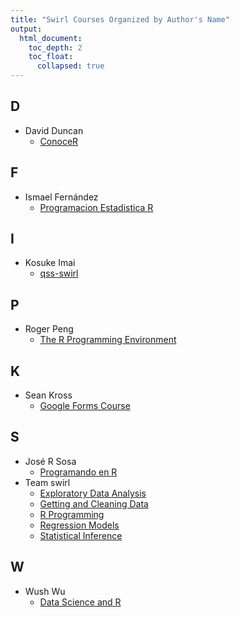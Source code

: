 ```yaml
---
title: "Swirl Courses Organized by Author's Name"
output:
  html_document:
    toc_depth: 2
    toc_float:
      collapsed: true
---
```


## D

- David Duncan
    - [ConoceR](conocer.html)

## F

- Ismael Fernández
    - [Programacion Estadistica R](estadistica.html)

## I

- Kosuke Imai
    - [qss-swirl](qss.html)
    
## P
    
- Roger Peng
    - [The R Programming Environment](rpe.html)
    
## K

- Sean Kross
    - [Google Forms Course](gfc.html)

## S

- José R Sosa
    - [Programando en R](programando.html)

- Team swirl
    - [Exploratory Data Analysis](eda.html)
    - [Getting and Cleaning Data](getclean.html)
    - [R Programming](rprog.html)
    - [Regression Models](regmod.html)
    - [Statistical Inference](statinf.html)

## W

- Wush Wu
    - [Data Science and R](dsandr.html)
